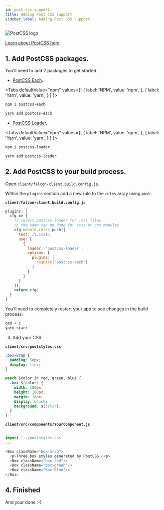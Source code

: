 ```yaml
---
id: post-css-support
title: Adding Post CSS support
sidebar_label: Adding Post CSS support
---
```


![PostCSS logo](/img/docs/platform/postcss.svg)

<a href="https://postcss.org/" target="_blank" rel="noreferrer noopener">Learn about PostCSS here</a>.

## 1. Add PostCSS packages.

You'll need to add 2 packages to get started:

- <a href="https://www.npmjs.com/package/postcss-each" target="_blank" rel="noreferrer noopener">PostCSS Each</a>.


<Tabs
  defaultValue="npm"
  values={[
    { label: 'NPM', value: 'npm', },
    { label: 'Yarn', value: 'yarn', }
  ]
}>
<TabItem value="npm">

```bash
npm i postcss-each
```

</TabItem>
<TabItem value="yarn">

```bash
yarn add postcss-each
```

</TabItem>
</Tabs>


- <a href="https://www.npmjs.com/package/postcss-loader" target="_blank" rel="noreferrer noopener">PostCSS Loader</a>.

<Tabs
  defaultValue="npm"
  values={[
    { label: 'NPM', value: 'npm', },
    { label: 'Yarn', value: 'yarn', }
  ]
}>
<TabItem value="npm">

```bash
npm i postcss-loader
```

</TabItem>
<TabItem value="yarn">

```bash
yarn add postcss-loader
```

</TabItem>
</Tabs>

## 2. Add PostCSS to your build process.

Open `client/falcon-client.build.config.js`.

Within the `plugins` section add a new rule to the `rules` array using `push`.

**`client/falcon-client.build.config.js`**
```js
plugins: [
  cfg => {
    // inject postcss-loader for .css files
    // the same can be done for scss or css modules
    cfg.module.rules.push({
      test: /\.css$/,
      use: [
        {
          loader: 'postcss-loader',
          options: {
            plugins: [
              require('postcss-each')
            ]
          }
        }
      ]
    });
    return cfg;
  }
]
```

You'll need to completely restart your app to see changes in the build process. 

```bash
cmd + c
yarn start
```

3. Add your CSS

**`client/src/poststyles.css`**
```css
.box-wrap {
  padding: 50px;
  display: flex;
}

@each $color in red, green, blue {
  .box-$(color) {
    width: 100px;
    height: 100px; 
    margin: 10px;
    display: block;
    background: $(color);
  }
}
```

**`client/src/components/YourComponent.js`**
```js
...
import '../poststyles.css'
...

<Box className="box-wrap">
  <p>Three box styles generated by PostCSS:</p>
  <Box className="box-red"/>
  <Box className="box-green"/>
  <Box className="box-blue"/>
</Box>
```

## 4. Finished
And your done :-)
